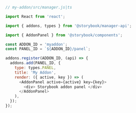 ```js
// my-addon/src/manager.js|ts

import React from 'react';

import { addons, types } from '@storybook/manager-api';

import { AddonPanel } from '@storybook/components';

const ADDON_ID = 'myaddon';
const PANEL_ID = `${ADDON_ID}/panel`;

addons.register(ADDON_ID, (api) => {
  addons.add(PANEL_ID, {
    type: types.PANEL,
    title: 'My Addon',
    render: ({ active, key }) => (
      <AddonPanel active={active} key={key}>
        <div> Storybook addon panel </div>
      </AddonPanel>
    ),
  });
});
```
